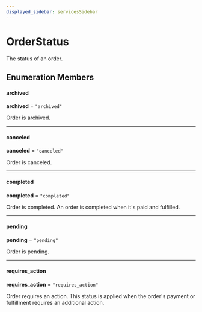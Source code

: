 ```yaml
---
displayed_sidebar: servicesSidebar
---
```



# OrderStatus

The status of an order.

## Enumeration Members

#### archived

 **archived** = `"archived"`

Order is archived.

___

#### canceled

 **canceled** = `"canceled"`

Order is canceled.

___

#### completed

 **completed** = `"completed"`

Order is completed. An order is completed when it's paid and fulfilled.

___

#### pending

 **pending** = `"pending"`

Order is pending.

___

#### requires\_action

 **requires\_action** = `"requires_action"`

Order requires an action. This status is applied when the order's payment or fulfillment requires an additional action.
